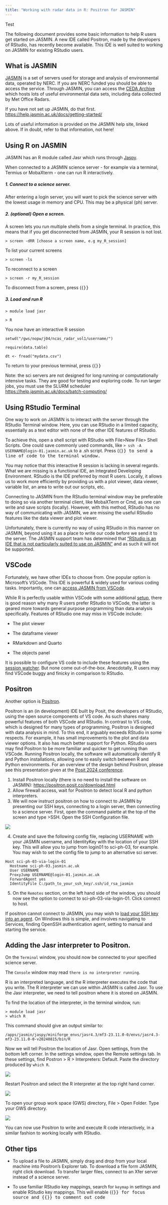 ```yaml
---
title: "Working with radar data in R: Positron for JASMIN"
---
```


Test

The following document provides some basic information to help R users get started on JASMIN. A new IDE called Positron, made by the developers of RStudio, has recently become available. This IDE is well suited to working on JASMIN for existing RStudio users.

## What is JASMIN

[JASMIN](https://jasmin.ac.uk/about/) is a set of servers used for storage and analysis of environmental data, operated by NERC. If you are NERC funded you should be able to access the service. Through JASMIN, you can access the [CEDA Archive](https://catalogue.ceda.ac.uk/) which hosts lots of useful environmental data sets, including data collected by Met Office Radars.

If you have not set up JASMIN, do that first. <https://help.jasmin.ac.uk/docs/getting-started/>

Lots of useful information is provided on the JASMIN help site, linked above. If in doubt, refer to that information, not here!

## Using R on JASMIN

JASMIN has an R module called Jasr which runs through [Jaspy](https://help.jasmin.ac.uk/docs/software-on-jasmin/jaspy-envs/).

When connected to a JASMIN science server - for example via a terminal, Termius or MobaXterm - one can run R interactively.

##### 1. Connect to a science server.

After entering a login server, you will want to pick the science server with the lowest usage in memory and CPU. This may be a physical (ph) server.

##### 2. (optional) Open a screen.

A screen lets you run multiple shells from a single terminal. In practice, this means that if you get disconnected from JASMIN, your R session is not lost.

`> screen -dRR [choose a screen name, e.g my_R_session]`

To list your current screens

`> screen -ls`

To reconnect to a screen

`> screen -r my_R_session`

To disconnect from a screen, press {{<kbd Ctrl-A-D >}}

##### 3. Load and run R

`> module load jasr`

`> R`

You now have an interactive R session

`setwd("/gws/nopw/j04/ncas_radar_vol1/username/")`

`require(data.table)`

`dt <- fread("mydata.csv")`

To return to your previous terminal, press {{<kbd Ctrl-A-D >}}

Note: the sci servers are not designed for long running or computationally intensive tasks. They are good for testing and exploring code. To run larger jobs, you must use the SLURM scheduler <https://help.jasmin.ac.uk/docs/batch-computing/>

## Using RStudio Terminal

One way to work on JASMIN is to interact with the server through the RStudio Terminal window. Here, you can use RStudio in a limited capacity, essentially as a text editor with none of the other IDE features of RStudio.

To achieve this, open a shell script with RStudio with File\>New File\> Shell Scripts. One could save commonly used commands, like `> ssh -A USERNAME@login-01.jasmin.ac.uk` to a .sh script. Press {{<kbd Ctrl-Alt-Enter >}} to send a line of code to the terminal window.

You may notice that this interactive R session is lacking in several regards. What we are missing is a functional IDE, an Integrated Developing Environment. RStudio is the IDE preferred by most R users. Locally, it allows us to work more efficiently by providing us with a plot viewer, data viewer, variable list, an area to write out our scripts, etc.

Connecting to JASMIN from the RStudio terminal window may be preferable to doing so via another terminal client, like MobaXTerm or Cmd, as one can write and save scripts (locally). However, with this method, RStudio has no way of communicating with JASMIN, we are missing the useful RStudio features like the data viewer and plot viewer.

Unfortunately, there is currently no way of using RStudio in this manner on JASMIN, beyond using it as a place to write our code before we send it to the server. The JASMIN support team has determined that ["RStudio is an IDE that is not particularly suited to use on JASMIN"](https://github.com/cedadev/ceda-jaspy-envs/issues/27) and as such it will not be supported.

## VSCode

Fortunately, we have other IDEs to choose from. One popular option is Microsoft's VSCode. This IDE is powerful & widely used for various coding tasks. Importantly, one can [access JASMIN from VSCode](https://help.jasmin.ac.uk/docs/interactive-computing/access-from-vscode/).

While R is perfectly usable within VSCode with some additional [setup](https://code.visualstudio.com/docs/languages/r), there is good reason why many R users prefer RStudio to VSCode, the latter is geared more towards general purpose programming than data analysis specifically. Features of RStudio one may miss in VSCode include:

-   The plot viewer

-   The dataframe viewer

-   RMarkdown and Quarto

-   The objects panel

It is possible to configure VS code to include these features using the [session watcher](https://github.com/REditorSupport/vscode-R/wiki/R-Session-watcher). But none come out-of-the-box. Anecdotally, R users may find VSCode buggy and finicky in comparison to RStudio.

## Positron

Another option is [Positron](https://positron.posit.co/).

Positron is an (in development) IDE built by Posit, the developers of RStudio, using the open source components of VS code. As such shares many powerful features of both VSCode and RStudio. In contrast to VS code, which is designed for many types of programming, Positron is designed with data analysis in mind. To this end, it arguably exceeds RStudio in some respects. For example, it has small improvements to the plot and data viewer options. It also has much better support for Python. RStudio users may find Positron to be more familiar and quicker to get running than VSCode. Running Positron locally, the software will automatically identify R and Python installations, allowing one to easily switch between R and Python environments. For an overview of the design behind Positron, please see this presentation given at the [Posit 2024 conference](https://www.youtube.com/watch?v=8uRcB34Hhsw&t=808s).

1.  Install Positron locally (there is no need to install the software on JASMIN): <https://positron.posit.co/download.html>
2.  Allow firewall access, wait for Positron to detect local R and python interpreters.
3.  We will now instruct positron on how to connect to JASMIN by presenting our SSH keys, connecting to a login server, then connecting to a science server. First, open the command palette at the top of the screen and type \>SSH. Open the SSH Configuration file.

![](Positron%20for%20JASMIN_files/Screenshot%202025-04-28%20133511.png)

4.  Create and save the following config file, replacing USERNAME with your JASMIN username, and IdentityKey with the location of your SSH key. This will allow you to jump from login01 to sci-ph-03, for example. You may wish to set the config file to jump to an alternative sci server.

```         
Host sci-ph-03-via-login-01
  Hostname sci-ph-03.jasmin.ac.uk
  User USERNAME
  ProxyJump USERNAME@login-01.jasmin.ac.uk
  ForwardAgent yes
  IdentityFile C:/path_to_your_ssh_key/.ssh/id_rsa_jasmin
```

5.  On the `Remotes` section, on the left hand side of the window, you should now see the option to connect to sci-ph-03-via-login-01. Click connect to host.

If positron cannot connect to JASMIN, you may wish to [load your SSH key into an agent](https://help.jasmin.ac.uk/docs/getting-started/present-ssh-key/). On Windows this is simple, and involves navigating to Services, finding OpenSSH authentication agent, setting to manual and starting the service.

## Adding the Jasr interpreter to Positron.

On the `Terminal` window, you should now be connected to your specified science server.

The `Console` window may read `there is no interpreter running`.

R is an interpreted language, and the R interpreter executes the code that you write. The R interpreter we can use within JASMIN is called Jasr. To use the Jasr interpreter, we need to tell positron where it is stored on JASMIN.

To find the location of the interpreter, in the terminal window, run:

```         
> module load jasr
> which R
```

This command should give an output similar to:

`/apps/jasmin/jaspy/miniforge_envs/jasr4.3/mf3-23.11.0-0/envs/jasr4.3-mf3-23.11.0-0-v20240815/bin/R`

Now we will tell Positron the location of Jasr. Open settings, from the bottom left corner. In the settings window, open the Remote settings tab. In these settings, find Postron \> R \> Interpreters: Default. Paste the directory produced by `which R`.

![](images/clipboard-3850800441.png)

Restart Positron and select the R interpreter at the top right hand corner.

![](images/clipboard-3952736749.png)

To open your group work space (GWS) directory, File \> Open Folder. Type your GWS directory.

![](images/clipboard-1500084672.png)

You can now use Positron to write and execute R code interactively, in a similar fashion to working locally with RStudio.

## Other tips

-   To upload a file to JASMIN, simply drag and drop from your local machine into Positron's Explorer tab. To download a file form JASMIN, right click download. To transfer larger files, connect to an Xfer server instead of a science server.

-   To use familiar RStudio key mappings, search for `keymap` in settings and enable RStudio key mappings. This will enable {{<kbd Ctrl-1 >}} for focus source and {{<kbd Ctrl-Shift-C >}} to comment out code
